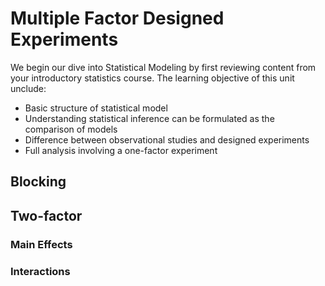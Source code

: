 
# Multiple Factor Designed Experiments

We begin our dive into Statistical Modeling by first reviewing content from your introductory statistics course. The learning objective of this unit unclude:

* Basic structure of statistical model
* Understanding statistical inference can be formulated as the comparison of models
* Difference between observational studies and designed experiments
* Full analysis involving a one-factor experiment

## Blocking


## Two-factor

### Main Effects

### Interactions
